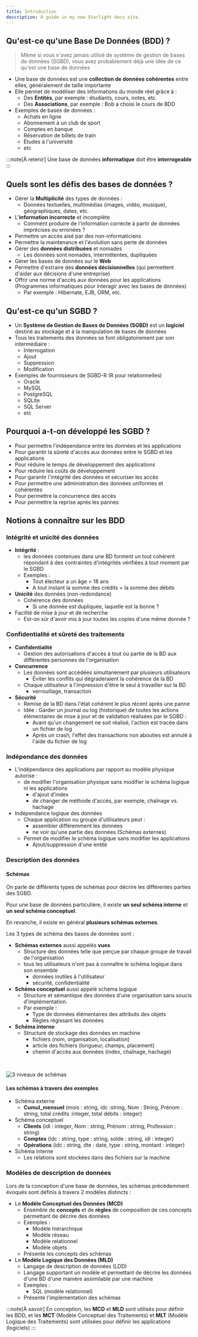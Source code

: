```yaml
---
title: Introduction
description: A guide in my new Starlight docs site.
---
```




<Slide>

## Qu'est-ce qu'une Base De Données (BDD) ?

> Même si vous n'avez jamais utilisé de système de gestion de bases de données (SGBD), vous avez probablement déjà une idée de ce qu'est une base de données 

</Slide>
<Slide>

- Une base de données est une **collection de données cohérentes** entre elles, généralement de taille importante
- Elle permet de modéliser des informations du monde réel grâce à :
  - Des **Entités**, par exemple : étudiants, cours, notes, etc.
  - Des **Associations**, par exemple : Bob a choisi le cours de BDD
- Exemples de bases de données :
  - Achats en ligne
  - Abonnement à un club de sport
  - Comptes en banque
  - Réservation de billets de train
  - Études à l'université
  - etc

</Slide>
<Slide highlight large>

:::note[À retenir]
Une base de données **informatique** doit être **interrogeable**
:::

</Slide>

## Quels sont les défis des bases de données ?

- Gérer la **Multiplicité** des types de données :
  - Données textuelles, multimédias (images, vidéo, musique), géographiques, dates, etc.
- L'**information incorrecte** et incomplète
  - Comment produire de l'information correcte à partir de données imprécises ou erronées ?
- Permettre un accès aisé par des non-informaticiens
- Permettre la maintenance et l'évolution sans perte de données
- Gérer des  **données distribuées** et nomades
  - Les données sont nomades, intermittentes, dupliquées
- Gérer les bases de données sur le **Web**
- Permettre d'extraire des **données décisionnelles** (qui permettent d'aider aux décisions d'une entreprise)
- Offrir une norme d'accès aux données pour les applications (Programmes informatiques pour interagir avec les bases de données)
  - Par exemple : Hibernate, EJB, ORM, etc.

## Qu'est-ce qu'un SGBD ?

- Un **Système de Gestion de Bases de Données (SGBD)** est un **logiciel** destiné au stockage et à la manipulation de bases de données
- Tous les traitements des données se font obligatoirement par son intermédiaire :
  - Interrogation
  - Ajout
  - Suppression
  - Modification
- Exemples de fournisseurs de SGBD-R (R pour relationnelles)
  - Oracle
  - MySQL
  - PostgreSQL
  - SQLite
  - SQL Server
  - etc

## Pourquoi a-t-on développé les SGBD ?

- Pour permettre l'indépendance entre les données et les applications
- Pour garantir la sûreté d'accès aux données entre le SGBD et les applications
- Pour réduire le temps de développement des applications
- Pour réduire les coûts de développement
- Pour garantir l'intégrité des données et sécuriser les accès
- Pour permettre une administration des données uniformes et cohérentes
- Pour permettre la concurrence des accès
- Pour permettre la reprise après les pannes

## Notions à connaître sur les BDD

### Intégrité et unicité des données

- **Intégrité** :
  - les données contenues dans une BD forment un tout cohérent répondant à des contraintes d'intégrités vérifiées à tout moment par le SGBD
  - Exemples :
    - Tout électeur a un âge > 18 ans
    - A tout instant la somme des crédits = la somme des débits
- **Unicité** des données (non-redondance)
  - Cohérence des données
    - Si une donnée est dupliquée, laquelle est la bonne ?
- Facilité de mise à jour et de recherche
  - Est-on sûr d'avoir mis à jour toutes les copies d'une même donnée ?

### Confidentialité et sûreté des traitements

- **Confidentialité**
  - Gestion des autorisations d'accès à tout ou partie de la BD aux différentes personnes de l'organisation
- **Concurrence**
  - Les données sont accédées simultanément par plusieurs utilisateurs
    - Éviter les conflits qui dégraderaient la cohérence de la BD
  - Chaque utilisateur à l'impression d'être le seul à travailler sur la BD
    - verrouillage, transaction
- **Sécurité**
  - Remise de la BD dans l'état cohérent le plus récent après une panne
  - Idée : Garder un journal ou log (historique) de toutes les actions élémentaires de mise à jour et de validation réalisées par le SGBD :
    - Avant qu'un changement ne soit réalisé, l'action est tracée dans un fichier de log
    - Après un crash, l'effet des transactions non abouties est annulé à l'aide du fichier de log

### Indépendance des données

- L'indépendance des applications par rapport au modèle physique autorise :
  - de modifier l'organisation physique sans modifier le schéma logique ni les applications
    - d'ajout d'index
    - de changer de méthode d'accès, par exemple, chaînage vs. hachage
- Indépendance logique des données
  - Chaque application ou groupe d'utilisateurs peut :
    - assembler différemment les données
    - ne voir qu'une partie des données (Schémas externes)
  - Permet de modifier le schéma logique sans modifier les applications
    - Ajout/suppression d'une entité

### Description des données

#### Schémas

On parle de différents types de schémas pour décrire les différentes parties des SGBD.

Pour une base de données particulière, il existe **un seul schéma interne** et **un seul schéma conceptuel**. 

En revanche, il existe en général **plusieurs schémas externes**.

Les 3 types de schéma des bases de données sont :

- **Schémas externes** aussi appelés **vues**
  - Structure des données telle que perçue par chaque groupe de travail de l'organisation
  - tous les utilisateurs n'ont pas à connaître le schéma logique dans son ensemble
    - données inutiles à l'utilisateur
    - sécurité, confidentialité
- **Schéma conceptuel** aussi appelé schéma logique
  - Structure et sémantique des données d'une organisation sans soucis d'implémentation.
  - Par exemple :
    - Type de données élémentaires des attributs des objets
    - Règles régissant les données
- **Schéma interne**
  - Structure de stockage des données en machine
    - fichiers (nom, organisation, localisation)
    - article des fichiers (longueur, champs, placement)
    - chemin d'accès aux données (index, chaînage, hachage)

<br/>

![3 niveaux de schémas](01-introduction-01-3-niveaux-de-schemas.jpg)


#### Les schémas à travers des exemples

- Schéma externe
  - **Cumul_mensuel** (mois : string, idc :string, Nom : String, Prénom : string, total crédits :integer, total débits : integer)
- Schéma conceptuel
  - **Clients** (idl : integer, Nom : string, Prénom : string, Profession : string)
  - **Comptes** (idc : string, type : string, solde : string, idl : integer)
  - **Opérations** (idc : string, dte : date, type : string, montant : integer)
- Schéma interne
  - Les relations sont stockées dans des fichiers sur la machine

### Modèles de description de données

Lors de la conception d'une base de données, les schémas précédemment évoqués sont définis à travers 2 modèles distincts :

* Le **Modèle Conceptuel des Données (MCD)**
    * Ensemble de **concepts** et de **règles** de composition de ces concepts permettant de décrire des données
    * Exemples :
        * Modèle hiérarchique
        * Modèle réseau
        * Modèle relationnel
        * Modèle objets
    * Présente les concepts des schémas
* Le **Modèle Logique des Données (MLD)**
    * Langage de description de données (LDD)
    * Langage supportant un modèle et permettant de décrire les données d'une BD d'une manière assimilable par une machine
    * Exemples :
        * SQL (modèle relationnel)
    * Présente l'implémentation des schémas

:::note[À savoir]
En conception, les **MCD** et **MLD** sont utilisés pour définir les BDD, et les **MCT** (Modèle Conceptuel des Traitements) et **MLT** (Modèle Logique des Traitements) sont utilisées pour définir les applications (logiciels)
:::
